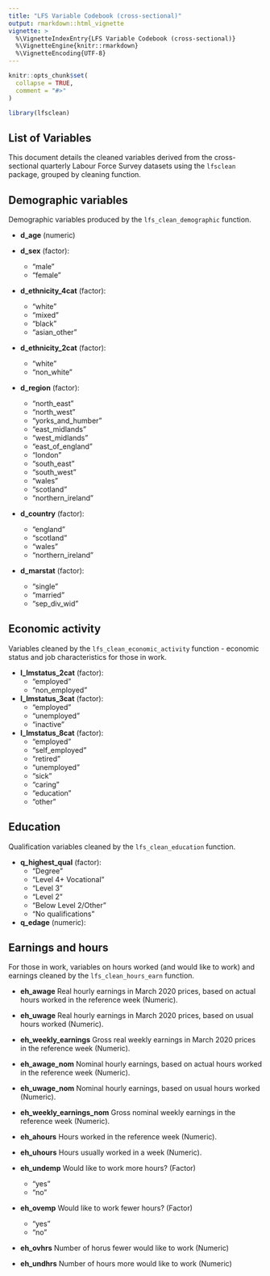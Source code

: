 ```yaml
---
title: "LFS Variable Codebook (cross-sectional)"
output: rmarkdown::html_vignette
vignette: >
  %\VignetteIndexEntry{LFS Variable Codebook (cross-sectional)}
  %\VignetteEngine{knitr::rmarkdown}
  %\VignetteEncoding{UTF-8}
---
```


```r
knitr::opts_chunk$set(
  collapse = TRUE,
  comment = "#>"
)
```

```r
library(lfsclean)
```

## List of Variables

This document details the cleaned variables derived from the cross-sectional quarterly Labour Force Survey datasets using the `lfsclean` package, grouped by cleaning function.

## Demographic variables

Demographic variables produced by the `lfs_clean_demographic` function.

- __d_age__ (numeric)

- __d_sex__  (factor):
  - "male"
  - "female"

- __d_ethnicity_4cat__  (factor):
   - "white"
   - "mixed"
   - "black"
   - "asian_other"

- __d_ethnicity_2cat__  (factor):
  - "white"
  - "non_white"

- __d_region__  (factor):
  - "north_east"
  - "north_west"
  - "yorks_and_humber"
  - "east_midlands"
  - "west_midlands"
  - "east_of_england"
  - "london"
  - "south_east"
  - "south_west"
  - "wales"
  - "scotland"
  - "northern_ireland"
  
- __d_country__ (factor):
  - "england"
  - "scotland"
  - "wales"
  - "northern_ireland"

- __d_marstat__ (factor):
  - "single"
  - "married"
  - "sep_div_wid"


## Economic activity 

Variables cleaned by the `lfs_clean_economic_activity` function - economic status and job characteristics for those in work.

- __l_lmstatus_2cat__ (factor):
  - "employed"
  - "non_employed"

- __l_lmstatus_3cat__ (factor):
  - "employed"
  - "unemployed"
  - "inactive"
  
- __l_lmstatus_8cat__ (factor):
  - "employed"
  - "self_employed"
  - "retired"  
  - "unemployed"
  - "sick"
  - "caring"
  - "education"
  - "other"
  
## Education 

Qualification variables cleaned by the `lfs_clean_education` function.

- __q_highest_qual__ (factor):
  - "Degree"
  - "Level 4+ Vocational"
  - "Level 3"
  - "Level 2"
  - "Below Level 2/Other"
  - "No qualifications"
  
- __q_edage__ (numeric):

## Earnings and hours 

For those in work, variables on hours worked (and would like to work) and earnings cleaned by the `lfs_clean_hours_earn` function.

- __eh_awage__ Real hourly earnings in March 2020 prices, based on actual hours worked in the reference week (Numeric). 

- __eh_uwage__ Real hourly earnings in March 2020 prices, based on usual hours worked (Numeric). 

- __eh_weekly_earnings__ Gross real weekly earnings in March 2020 prices in the reference week (Numeric).

- __eh_awage_nom__ Nominal hourly earnings, based on actual hours worked in the reference week (Numeric).

- __eh_uwage_nom__ Nominal hourly earnings, based on usual hours worked (Numeric).

- __eh_weekly_earnings_nom__ Gross nominal weekly earnings in the reference week (Numeric).

- __eh_ahours__ Hours worked in the reference week (Numeric).

- __eh_uhours__ Hours usually worked in a week (Numeric).

- __eh_undemp__ Would like to work more hours? (Factor)
  - "yes"
  - "no"

- __eh_ovemp__ Would like to work fewer hours? (Factor)
  - "yes"
  - "no"
  
- __eh_ovhrs__ Number of horus fewer would like to work (Numeric)

- __eh_undhrs__ Number of hours more would like to work (Numeric)
